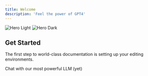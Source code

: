 ```yaml
---
title: Welcome
description: 'Feel the power of GPT4'
---
```


<img
  className="block dark:hidden"
  src="/images/hero-light.svg"
  alt="Hero Light"
/>
<img
  className="hidden dark:block"
  src="/images/hero-dark.svg"
  alt="Hero Dark"
/>

## Get Started

The first step to world-class documentation is setting up your editing environments.

<CardGroup cols={1}>
  <Card
    title="OpenAI's GPT4"
    icon="image"
    href="/custom/gpt4"
  >
    Chat with our most powerful LLM (yet)
  </Card>
</CardGroup>